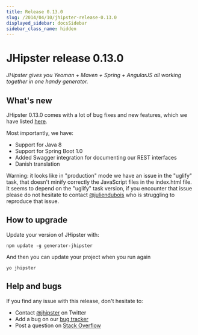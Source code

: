```yaml
---
title: Release 0.13.0
slug: /2014/04/10/jhipster-release-0.13.0
displayed_sidebar: docsSidebar
sidebar_class_name: hidden
---
```


JHipster release 0.13.0
==================

*JHipster gives you Yeoman + Maven + Spring + AngularJS all working together in one handy generator.*

What's new
----------

JHipster 0.13.0 comes with a lot of bug fixes and new features, which we have listed [here](https://github.com/jhipster/generator-jhipster/issues?milestone=2&page=1&state=closed).

Most importantly, we have:

- Support for Java 8
- Support for Spring Boot 1.0
- Added Swagger integration for documenting our REST interfaces
- Danish translation

Warning: it looks like in "production" mode we have an issue in the "uglify" task, that doesn't minify correctly the JavaScript files in the index.html file. It seems to depend on the "uglify" task version, if you encounter that issue please do not hesitate to contact [@juliendubois](https://twitter.com/juliendubois) who is struggling to reproduce that issue.

How to upgrade
------------

Update your version of JHipster with:

```
npm update -g generator-jhipster
```

And then you can update your project when you run again

```
yo jhipster
```

Help and bugs
--------------

If you find any issue with this release, don't hesitate to:

- Contact [@jhipster](https://twitter.com/jhipster) on Twitter
- Add a bug on our [bug tracker](https://github.com/jhipster/generator-jhipster/issues?state=open)
- Post a question on [Stack Overflow](http://stackoverflow.com/tags/jhipster/info)
